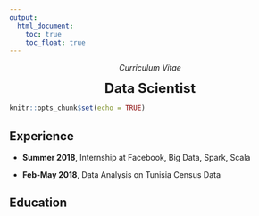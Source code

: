 ```yaml
---
output:
  html_document: 
    toc: true
    toc_float: true
---
```


<link rel="stylesheet" href="styles.css" type="text/css">

<p align="center">
*Curriculum Vitae*
</p>


<p align="center">
<font size="+2">**Data Scientist**</font>
</p>





```r
knitr::opts_chunk$set(echo = TRUE)
```

## Experience

+ **Summer 2018**, Internship at Facebook, Big Data, Spark,  Scala


+ **Feb-May 2018**, Data Analysis on Tunisia Census Data

## Education 


